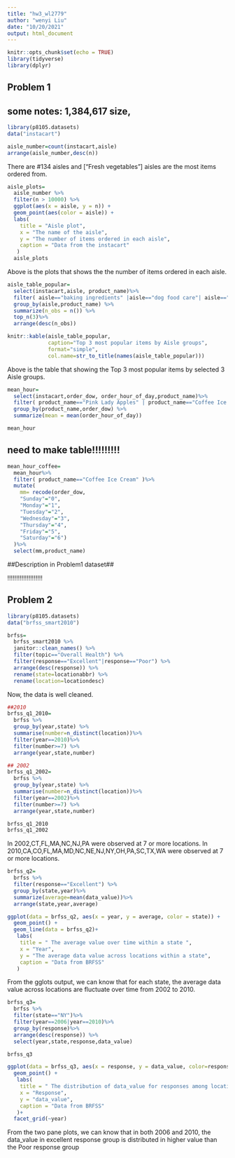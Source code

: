 ```yaml
---
title: "hw3_wl2779"
author: "wenyi Liu"
date: "10/20/2021"
output: html_document
---
```


```r
knitr::opts_chunk$set(echo = TRUE)
library(tidyverse)
library(dplyr)
```

## Problem 1
## some notes: 1,384,617  size, 

```r
library(p8105.datasets)
data("instacart")

aisle_number=count(instacart,aisle)
arrange(aisle_number,desc(n))
```
There are #134 aisles and ["Fresh vegetables"] aisles are the most items ordered from.


```r
aisle_plots=
  aisle_number %>% 
  filter(n > 10000) %>% 
  ggplot(aes(x = aisle, y = n)) + 
  geom_point(aes(color = aisle)) +
  labs(
    title = "Aisle plot",
    x = "The name of the aisle",
    y = "The number of items ordered in each aisle",
    caption = "Data from the instacart"
   )
  aisle_plots
```
Above is the plots that shows the the number of items ordered in each aisle.

```r
aisle_table_popular=
  select(instacart,aisle, product_name)%>%
  filter( aisle=="baking ingredients" |aisle=="dog food care"| aisle=="packaged vegetables fruits" ) %>%
  group_by(aisle,product_name) %>%
  summarize(n_obs = n()) %>%
  top_n(3)%>%
  arrange(desc(n_obs))
```

```r
knitr::kable(aisle_table_popular,
             caption="Top 3 most popular items by Aisle groups",
             format="simple",
             col.name=str_to_title(names(aisle_table_popular)))
```
Above is the table that showing the Top 3 most popular items by selected 3 Aisle groups.

```r
mean_hour=
  select(instacart,order_dow, order_hour_of_day,product_name)%>%
  filter( product_name=="Pink Lady Apples" | product_name=="Coffee Ice Cream") %>%
  group_by(product_name,order_dow) %>%
  summarize(mean = mean(order_hour_of_day)) 
```

```r
mean_hour
```

## need to make table!!!!!!!!!

```r
mean_hour_coffee=
  mean_hour%>%
  filter( product_name=="Coffee Ice Cream" )%>%
  mutate(
    mm= recode(order_dow, 
    "Sunday"="0",
    "Monday"="1",
    "Tuesday"="2",
    "Wednesday"="3",
    "Thursday"="4",
    "Friday"="5",
    "Saturday"="6")
  )%>%
  select(mm,product_name)
```


##Description in Problem1 dataset##

!!!!!!!!!!!!!!!!!!!!

## Problem 2

```r
library(p8105.datasets)
data("brfss_smart2010")
```

```r
brfss=
  brfss_smart2010 %>%
  janitor::clean_names() %>%
  filter(topic=="Overall Health") %>%
  filter(response=="Excellent"|response=="Poor") %>%
  arrange(desc(response)) %>%
  rename(state=locationabbr) %>%
  rename(location=locationdesc)
```

Now, the data is well cleaned.

```r
##2010
brfss_q1_2010=
  brfss %>%
  group_by(year,state) %>%
  summarise(number=n_distinct(location))%>%
  filter(year==2010)%>%
  filter(number>=7) %>%
  arrange(year,state,number)

## 2002
brfss_q1_2002=
  brfss %>%
  group_by(year,state) %>%
  summarise(number=n_distinct(location))%>%
  filter(year==2002)%>%
  filter(number>=7) %>%
  arrange(year,state,number)
```

```r
brfss_q1_2010
brfss_q1_2002
```

In 2002,CT,FL,MA,NC,NJ,PA were observed at 7 or more locations.
In 2010,CA,CO,FL,MA,MD,NC,NE,NJ,NY,OH,PA,SC,TX,WA were observed at 7 or more locations.

```r
brfss_q2=
  brfss %>%
  filter(response=="Excellent") %>%
  group_by(state,year)%>%
  summarize(average=mean(data_value))%>%
  arrange(state,year,average)
```

```r
ggplot(data = brfss_q2, aes(x = year, y = average, color = state)) + 
  geom_point() + 
  geom_line(data = brfss_q2)+
   labs(
    title = " The average value over time within a state ",
    x = "Year",
    y = "The average data value across locations within a state",
    caption = "Data from BRFSS"
   )
```

From the gglots output, we can know that for each state, the average data value across locations are fluctuate over time from 2002 to 2010.  

```r
brfss_q3=
  brfss %>%
  filter(state=="NY")%>%
  filter(year==2006|year==2010)%>%
  group_by(response)%>%
  arrange(desc(response)) %>%
  select(year,state,response,data_value)
```

```r
brfss_q3
```

```r
ggplot(data = brfss_q3, aes(x = response, y = data_value, color=response)) + 
  geom_point() +
   labs(
    title = " The distribution of data_value for responses among locations in NY State ",
    x = "Response",
    y = "data_value",
    caption = "Data from BRFSS"
   )+
  facet_grid(~year)
```

From the two pane plots, we can know that in both 2006 and 2010, the data_value in excellent response group is distributed in higher value than the Poor response group

